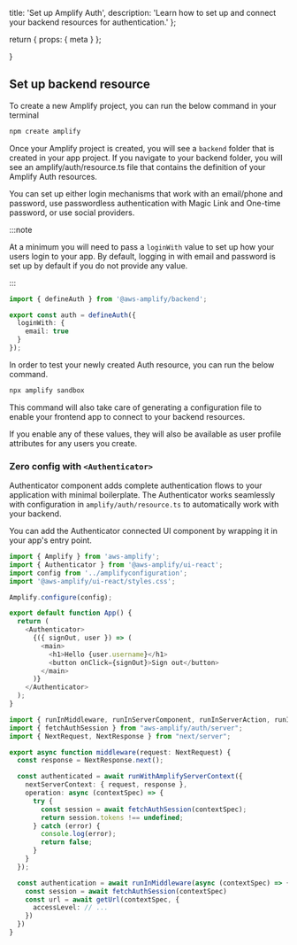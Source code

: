   title: 'Set up Amplify Auth',
  description:
    'Learn how to set up and connect your backend resources for authentication.'
};

  return {
    props: {
      meta
    }
  };

}

## Set up backend resource

To create a new Amplify project, you can run the below command in your terminal

```bash
npm create amplify
```

Once your Amplify project is created, you will see a `backend` folder that is created in your app project. If you navigate to your backend folder, you will see an amplify/auth/resource.ts file that contains the definition of your Amplify Auth resources.

You can set up either login mechanisms that work with an email/phone and password, use passwordless authentication with Magic Link and One-time password, or use social providers.

:::note

At a minimum you will need to pass a `loginWith` value to set up how your users login to your app. By default, logging in with email and password is set up by default if you do not provide any value.

:::

```ts title="amplify/auth/resource.ts"
import { defineAuth } from '@aws-amplify/backend';

export const auth = defineAuth({
  loginWith: {
    email: true
  }
});
```

In order to test your newly created Auth resource, you can run the below command.

```bash title="Terminal"
npx amplify sandbox
```

This command will also take care of generating a configuration file to enable your frontend app to connect to your backend resources.

If you enable any of these values, they will also be available as user profile attributes for any users you create.

### Zero config with `<Authenticator>`

Authenticator component adds complete authentication flows to your application with minimal boilerplate. The Authenticator works seamlessly with configuration in `amplify/auth/resource.ts` to automatically work with your backend.

You can add the Authenticator connected UI component by wrapping it in your app's entry point.

```ts title="pages/_app.ts" highlight="1,9-12"
import { Amplify } from 'aws-amplify';
import { Authenticator } from '@aws-amplify/ui-react';
import config from '../amplifyconfiguration';
import '@aws-amplify/ui-react/styles.css';

Amplify.configure(config);

export default function App() {
  return (
    <Authenticator>
      {({ signOut, user }) => (
        <main>
          <h1>Hello {user.username}</h1>
          <button onClick={signOut}>Sign out</button>
        </main>
      )}
    </Authenticator>
  );
}
```

```ts title="Next.js middleware with the App Router"
import { runInMiddleware, runInServerComponent, runInServerAction, runInServiceRoute } from "@aws-amplify/adapter-nextjs";
import { fetchAuthSession } from "aws-amplify/auth/server";
import { NextRequest, NextResponse } from "next/server";

export async function middleware(request: NextRequest) {
  const response = NextResponse.next();

  const authenticated = await runWithAmplifyServerContext({
    nextServerContext: { request, response },
    operation: async (contextSpec) => {
      try {
        const session = await fetchAuthSession(contextSpec);
        return session.tokens !== undefined;
      } catch (error) {
        console.log(error);
        return false;
      }
    }
  });

  const authentication = await runInMiddleware(async (contextSpec) => {
    const session = await fetchAuthSession(contextSpec)
    const url = await getUrl(contextSpec, {
      accessLevel: // ...
    })
  })
}
```
